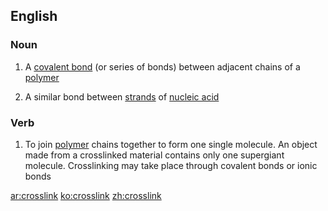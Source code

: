 ==English==

===Noun===
{{en-noun|sg=[[cross]][[link]]}}

# {{chemistry}} A [[covalent bond]] (or series of bonds) between adjacent chains of a [[polymer]]
# {{biochemistry}} A similar bond between [[strand]]s of [[nucleic acid]]

===Verb===
{{en-verb}}

# {{chemistry}} To join [[polymer]] chains together to form one single molecule. An object made from a crosslinked material contains only one supergiant molecule. Crosslinking may take place through covalent bonds or ionic bonds

[[ar:crosslink]]
[[ko:crosslink]]
[[zh:crosslink]]